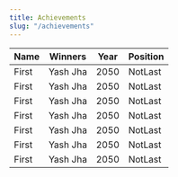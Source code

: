 ```yaml
---
title: Achievements
slug: "/achievements"
---
```

	
Name | Winners | Year | Position
--- | --- | --- | --- 
First | Yash Jha | 2050 | NotLast
First | Yash Jha | 2050 | NotLast
First | Yash Jha | 2050 | NotLast
First | Yash Jha | 2050 | NotLast
First | Yash Jha | 2050 | NotLast
First | Yash Jha | 2050 | NotLast
First | Yash Jha | 2050 | NotLast